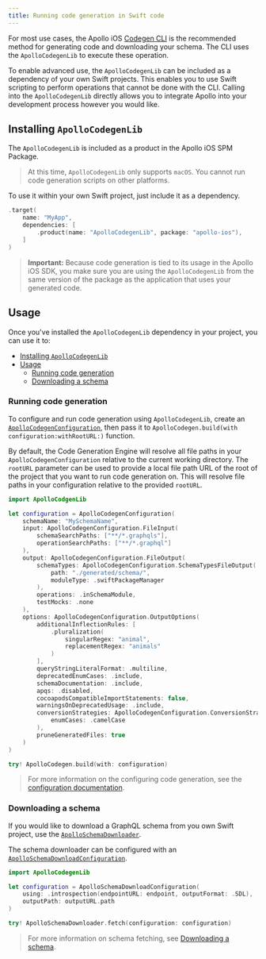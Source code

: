 ```yaml
---
title: Running code generation in Swift code
---
```


For most use cases, the Apollo iOS [Codegen CLI](./codegen-cli) is the recommended method for generating code and downloading your schema. The CLI uses the `ApolloCodegenLib` to execute these operation.

To enable advanced use, the `ApolloCodegenLib` can be included as a dependency of your own Swift projects. This enables you to use Swift scripting to perform operations that cannot be done with the CLI. Calling into the `ApolloCodegenLib` directly allows you to integrate Apollo into your development process however you would like.

## Installing `ApolloCodegenLib`

The `ApolloCodegenLib` is included as a product in the Apollo iOS SPM Package.

> At this time, `ApolloCodegenLib` only supports `macOS`. You cannot run code generation scripts on other platforms.

To use it within your own Swift project, just include it as a dependency.

```swift title="Package.swift"
.target(
    name: "MyApp",
    dependencies: [
        .product(name: "ApolloCodegenLib", package: "apollo-ios"),
    ]
)
```

> **Important:** Because code generation is tied to its usage in the Apollo iOS SDK, you make sure you are using the `ApolloCodegenLib` from the same version of the package as the application that uses your generated code.

## Usage

Once you've installed the `ApolloCodegenLib` dependency in your project, you can use it to:

- [Installing `ApolloCodegenLib`](#installing-apollocodegenlib)
- [Usage](#usage)
  - [Running code generation](#running-code-generation)
  - [Downloading a schema](#downloading-a-schema)

### Running code generation

To configure and run code generation using `ApolloCodegenLib`, create an [`ApolloCodegenConfiguration`](https://www.apollographql.com/docs/ios/docc/documentation/apollocodegenlib/apollocodegenconfiguration), then pass it to `ApolloCodegen.build(with configuration:withRootURL:)` function.

By default, the Code Generation Engine will resolve all file paths in your `ApolloCodegenConfiguration` relative to the current working directory. The `rootURL` parameter can be used to provide a local file path URL of the root of the project that you want to run code generation on. This will resolve file paths in your configuration relative to the provided `rootURL`.

```swift
import ApolloCodgenLib

let configuration = ApolloCodegenConfiguration(
    schemaName: "MySchemaName",
    input: ApolloCodegenConfiguration.FileInput(
		schemaSearchPaths: ["**/*.graphqls"],
		operationSearchPaths: ["**/*.graphql"]
	),
    output: ApolloCodegenConfiguration.FileOutput(
		schemaTypes: ApolloCodegenConfiguration.SchemaTypesFileOutput(
			path: "./generated/schema/",
			moduleType: .swiftPackageManager
        ),
		operations: .inSchemaModule,
		testMocks: .none
	),
    options: ApolloCodegenConfiguration.OutputOptions(
		additionalInflectionRules: [
			.pluralization(
				singularRegex: "animal",
				replacementRegex: "animals"
			)
		],
		queryStringLiteralFormat: .multiline,
		deprecatedEnumCases: .include,
		schemaDocumentation: .include,
		apqs: .disabled,
		cocoapodsCompatibleImportStatements: false,
		warningsOnDeprecatedUsage: .include,
		conversionStrategies: ApolloCodegenConfiguration.ConversionStrategies(
			enumCases: .camelCase
		),
		pruneGeneratedFiles: true
	)
)

try! ApolloCodegen.build(with: configuration)
```

> For more information on the configuring code generation, see the [configuration documentation](./codegen-configuration).

### Downloading a schema

If you would like to download a GraphQL schema from you own Swift project, use the [`ApolloSchemaDownloader`](https://www.apollographql.com/docs/ios/docc/documentation/apollocodegenlib/apolloschemadownloader).

The schema downloader can be configured with an [`ApolloSchemaDownloadConfiguration`](https://www.apollographql.com/docs/ios/docc/documentation/apollocodegenlib/apolloschemadownloadconfiguration).

```swift
import ApolloCodegenLib

let configuration = ApolloSchemaDownloadConfiguration(
    using: .introspection(endpointURL: endpoint, outputFormat: .SDL),
    outputPath: outputURL.path
)

try! ApolloSchemaDownloader.fetch(configuration: configuration)
```

> For more information on schema fetching, see [Downloading a schema](./downloading-schema).
